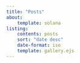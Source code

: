 ```yaml
---
title: "Posts"
about:
    template: solana
listing:
    contents: posts
    sort: "date desc"
    date-format: iso
    template: gallery.ejs
---
```




